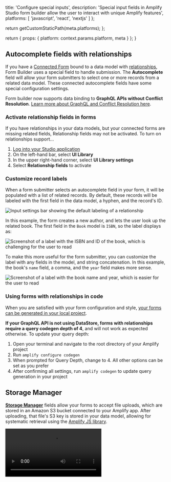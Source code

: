 
  title: 'Configure special inputs',
  description: 'Special input fields in Amplify Studio form builder allow the user to interact with unique Amplify features',
  platforms: [
    'javascript',
    'react',
    'nextjs'
  ]
};

  return getCustomStaticPath(meta.platforms);
};

  return {
    props: {
      platform: context.params.platform,
      meta
    }
  };
}

## Autocomplete fields with relationships

If you have a [Connected Form](/gen1/[platform]/build-ui/formbuilder/data-binding/#connected-forms) bound to a data model with [relationships](/gen1/[platform]/tools/console/data/relationships/), Form Builder uses a special field to handle submission. The **Autocomplete** field will allow your form submitters to select one or more records from a related data model. These connected autocomplete fields have some special configuration settings.

Form builder now supports data binding to **GraphQL APIs without Conflict Resolution**. [Learn more about GraphQL and Conflict Resolution here](/gen1/[platform]/tools/console/data/data-model/#datastore-and-graphql).

### Activate relationship fields in forms

If you have relationships in your data models, but your connected forms are missing related fields, Relationship fields may not be activated. To turn on relationships support...

1. [Log into your Studio application](/gen1/[platform]/tools/console/adminui/start/#logging-in-and-creating-an-app)
1. On the left-hand bar, select **UI Library**
1. In the upper right-hand corner, select **UI Library settings**
1. Select **Relationship fields** to activate

### Customize record labels

When a form submitter selects an autocomplete field in your form, it will be populated with a list of related records. By default, these records will be labeled with the first field in the data model, a hyphen, and the record's ID.

![Input settings bar showing the default labeling of a relationship](/images/console/formbuilder/autocomplete1.png)

In this example, the form creates a new author, and lets the user look up the related book. The first field in the `Book` model is `ISBN`, so the label displays as:

![Screenshot of a label with the ISBN and ID of the book, which is challenging for the user to read](/images/console/formbuilder/autocomplete2.png)

To make this more useful for the form submitter, you can customize the label with any fields in the model, and string concatenation. In this example, the book's `name` field, a comma, and the `year` field makes more sense.

![Screenshot of a label with the book name and year, which is easier for the user to read](/images/console/formbuilder/autocomplete3.png)

### Using forms with relationships in code

When you are satisfied with your form configuration and style, [your forms can be generated in your local project](/gen1/[platform]/build-ui/formbuilder/#render-react-form-in-your-app).

**If your GraphQL API is not using DataStore, forms with relationships require a query codegen depth of 4**, and will not work as expected otherwise. To update your query depth:

1. Open your terminal and navigate to the root directory of your Amplify project
1. Run `amplify configure codegen`
1. When prompted for Query Depth, change to 4. All other options can be set as you prefer
1. After confirming all settings, run `amplify codegen` to update query generation in your project

## Storage Manager

[**Storage Manager**](https://ui.docs.amplify.aws/react/connected-components/storage/storagemanager) fields allow your forms to accept file uploads, which are stored in an Amazon S3 bucket connected to your Amplify app. After uploading, that file's S3 key is stored in your data model, allowing for systematic retrieval using the [Amplify JS library](/gen1/[platform]/build-a-backend/storage/download/).

<Video src="/images/console/formbuilder/storagemanager.mp4" description="Video - Store Manager" />

### Prerequisites

In order to use the Storage Manager field, your Amplify app must meet some prerequisites:

- You must have an [Amplify app with Studio enabled](/gen1/[platform]/tools/console/adminui/start/)
- You must have Amplify Authentication, [either through Studio](/gen1/[platform]/tools/console/auth/) or [through the CLI](/gen1/[platform]/tools/cli/commands/#auth/)
- You must have added Amplify Storage to your app, either [through Studio](/gen1/[platform]/tools/console/storage/file-storage/) or [through the CLI](/gen1/[platform]/build-a-backend/storage/configure-storage/)

### How it works

The Storage Manager input in Form Builder will allow the form submitter to select from files on their local device and upload them to an S3 bucket. Storage Manager automatically connects to your S3 bucket added as part of Amplify Storage, and uses the same [File level access concepts](#file-level-access), defaulting to `private`.

Files are uploaded immediately upon selection, and an S3 key is generated. By default, Storage Manager will generate a [unique S3 key](#unique-s3-keys) based on the file uploaded. On form submission, Storage Manager will return the S3 key of the uploaded file as a `String`.

If your Storage Manager field is connected to a field in your data model, the S3 key will be written to your database via your GraphQL API. If the field is not connected to a data model, you can [handle the S3 key manually with the `onSubmit` hook](/gen1/[platform]/build-ui/formbuilder/lifecycle/#handle-form-data-submissions---onsubmit).

### Storage Manager with connected forms

If a Storage Manager field is bound to a data model as part of a [connected form](/gen1/[platform]/build-ui/formbuilder/data-binding/#connected-forms), a record is created or updated in the bound data model when the form is submitted.

When a Storage Manager input field is added to a connected form, the S3 key of the uploaded file is written to a `String` field in the connected data model.

_Prerequisites:_

- You must have a GraphQL API, deployed either [through Studio](/gen1/[platform]/tools/console/data/data-model/) or [through the CLI](/gen1/[platform]/build-a-backend/graphqlapi/).
- You must have at least one field in your data model with a type of `String`
- You must have a connected form. This can be a [default form](/gen1/[platform]/build-ui/formbuilder/#getting-started), or a [custom connected form](/gen1/[platform]/build-ui/formbuilder/data-binding/#connected-forms)

_Add Storage Manager to a connected form..._

1. [Log into your Studio app](/gen1/[platform]/tools/console/adminui/start/) and select the UI Library
2. Select a connected form and select **Configure** in the upper right-hand corner
3. Select the `string` field you would like to convert to a Storage Manager field
4. In the **Display** section of the **Input settings** sidebar, select the **Type** dropdown and choose `StorageField`

![screenshot of a text field being converted to a storage manager field](/images/console/formbuilder/storage1.png)

<Callout info>

Only `String` type fields can be converted to a `StorageField` type. If the **Type** dropdown is missing `StorageField`, [check your data model](/gen1/[platform]/tools/console/data/data-model/)

</Callout>

### Storage Manager with unconnected forms

_Add a Storage Manager field to an unconnected form..._

1. [Log into your Studio app](/gen1/[platform]/tools/console/adminui/start/) and select the UI Library
2. Navigate to an unconnected form, or [create a new blank form](/gen1/[platform]/build-ui/formbuilder/#getting-started)
3. Click the blue plus sign to add a new field to your form
4. Select a `StorageField` input element

![screenshot of a storage field being added to an unconnected form](/images/console/formbuilder/storage3.png)

With all unconnected forms, the form submission must be configured manually. Use the `onSubmit` hook and the `fields` object to [handle submission in code](/gen1/[platform]/build-ui/formbuilder/lifecycle/#handle-form-data-submissions---onsubmit).

### Configuring Storage Manager

Storage Manager has several unique configurations that can be applied in the right-hand toolbar.

- **File level access**: determines which users can access the uploaded file. Storage Manager will default to Private.
  - _Private_: only accessible to the uploader
  - _Protected_: accessible to any authenticated user
  - _Public_: accessible to anyone
- **Accepted file types**: limits which file types can be uploaded
- **Advanced settings**
  - **Maximum number of files**: max number of files that can be added to the form before submission. If your bound data model field is not an array, this will always be 1
  - **Maximum file size**: max size for each file uploaded
  - **Is pausable**: allows the user to pause and resume the upload
  - **Preview image**: if the uploaded file is an image, a preview of the image will be rendered in your form

### File level access

Storage Manager uses the same [File level access concepts](/gen1/[platform]/build-a-backend/storage/configure-access/) as the Storage category, defaulting to `private`. If you select `private` or `protected` file level access, all files uploaded will have `{user_identity_id}` in the file path. This restricts Read and Write access, and ensures identical files uploaded by different users have unique paths.

### Unique S3 keys

If files with identical S3 keys are uploaded to the same path, S3 will overwrite those files. To prevent accidental overwriting of files, Storage Manager generates a unique S3 key by hashing the _file contents_. Uploading different files with the same name will not overwrite the original file.

However, if a form submitter uploads two identical files to the same path - even with different file names - Storage Manager will prevent file duplication in your S3 bucket.

<Callout warning>

File overwriting only occurs for identical S3 keys _in the same path_. If the **File level access** for your Storage Manager is set to `private` or `protected`, identical files uploaded by separate users will be saved separately.

<br />
If your **File level access** is set to `public`, identical files will overwrite
each other.

</Callout>
